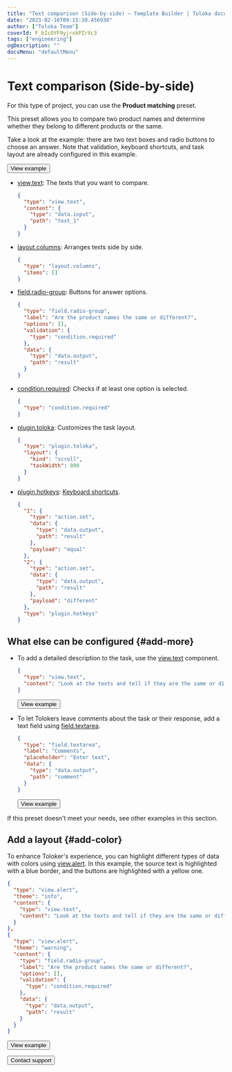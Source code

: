 ```yaml
---
title: "Text comparison (Side-by-side) — Template Builder | Toloka documentation"
date: "2023-02-10T09:15:30.456938"
author: ["Toloka Team"]
coverId: F_bIcOYF9yjrxkPZrXc3
tags: ["engineering"]
ogDescription: ""
docsMenu: "defaultMenu"
---
```



# Text comparison (Side-by-side)

For this type of project, you can use the **Product matching** preset.

This preset allows you to compare two product names and determine whether they belong to different products or the same.

Take a look at the example: there are two text boxes and radio buttons to choose an answer. Note that validation, keyboard shortcuts, and task layout are already configured in this example.

<Button themeColor="light" view="default" size="l" type="link" url="https://ya.cc/t/VJLQqpaa3ttDLT">View example</Button>

<Cut title="Components used in the example">

- [view.text](/docs/template-builder/reference/view.text): The texts that you want to compare.

  <Cut title="Show code">

  ```json
  {
    "type": "view.text",
    "content": {
      "type": "data.input",
      "path": "text_1"
    }
  }
  ```

  </Cut>

- [layout.columns](/docs/template-builder/reference/layout.columns): Arranges texts side by side.

  <Cut title="Show code">

  ```json
  {
    "type": "layout.columns",
    "items": []
  }
  ```

  </Cut>

- [field.radio-group](/docs/template-builder/reference/field.radio-group): Buttons for answer options.

  <Cut title="Show code">

  ```json
  {
    "type": "field.radio-group",
    "label": "Are the product names the same or different?",
    "options": [],
    "validation": {
      "type": "condition.required"
    },
    "data": {
      "type": "data.output",
      "path": "result"
    }
  }
  ```

  </Cut>

- [condition.required](/docs/template-builder/reference/condition.required): Checks if at least one option is selected.

  <Cut title="Show code">

  ```json
  {
    "type": "condition.required"
  }
  ```

  </Cut>

- [plugin.toloka](/docs/template-builder/reference/plugin.toloka): Customizes the task layout.

  <Cut title="Show code">

  ```json
  {
    "type": "plugin.toloka",
    "layout": {
      "kind": "scroll",
      "taskWidth": 800
    }
  }
  ```

  </Cut>

- [plugin.hotkeys](/docs/template-builder/reference/plugin.hotkeys): [Keyboard shortcuts](/docs/template-builder/best-practices/hotkeys).

  <Cut title="Show code">

  ```json
  {
    "1": {
      "type": "action.set",
      "data": {
        "type": "data.output",
        "path": "result"
      },
      "payload": "equal"
    },
    "2": {
      "type": "action.set",
      "data": {
        "type": "data.output",
        "path": "result"
      },
      "payload": "different"
    },
    "type": "plugin.hotkeys"
  }
  ```

  </Cut>

</Cut>

## What else can be configured {#add-more}

- To add a detailed description to the task, use the [view.text](/docs/template-builder/reference/view.text) component.

  <Cut title="Show code">

  ```json
  {
    "type": "view.text",
    "content": "Look at the texts and tell if they are the same or different."
  }
  ```

  </Cut>

  <Button themeColor="light" view="default" size="l" type="link" url="https://ya.cc/t/7QbNavYu3ttDMv">View example</Button>

- To let Tolokers leave comments about the task or their response, add a text field using [field.textarea](/docs/template-builder/reference/field.textarea).

  <Cut title="Show code">

  ```json
  {
    "type": "field.textarea",
    "label": "Comments",
    "placeholder": "Enter text",
    "data": {
      "type": "data.output",
      "path": "comment"
    }
  }
  ```

  </Cut>

  <Button themeColor="light" view="default" size="l" type="link" url="https://ya.cc/t/5rZCBcs33ttDPF">View example</Button>

If this preset doesn't meet your needs, see other examples in this section.

## Add a layout {#add-color}

To enhance Toloker's experience, you can highlight different types of data with colors using [view.alert](/docs/template-builder/reference/view.alert). In this example, the source text is highlighted with a blue border, and the buttons are highlighted with a yellow one.

  <Cut title="Show code">

  ```json
  {
    "type": "view.alert",
    "theme": "info",
    "content": {
      "type": "view.text",
      "content": "Look at the texts and tell if they are the same or different."
    }
  },
  {
    "type": "view.alert",
    "theme": "warning",
    "content": {
      "type": "field.radio-group",
      "label": "Are the product names the same or different?",
      "options": [],
      "validation": {
        "type": "condition.required"
      },
      "data": {
        "type": "data.output",
        "path": "result"
      }
    }
  }
  ```

  </Cut>

  <Button themeColor="light" view="default" size="l" type="link" url="https://ya.cc/t/dfyAF6qL3ttDQQ">View example</Button>

<p></p>

<Button themeColor="light" view="default" size="l" type="link" url="/docs/guide/troubleshooting/support?form-source=template-builder-templates-sbs-text">Contact support</Button>
